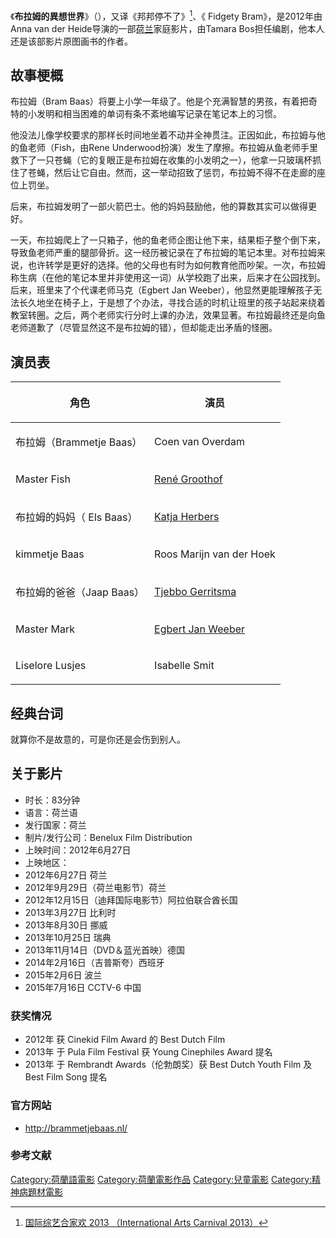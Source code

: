 {{Infobox film
| name           = 布拉姆的異想世界
| image          =
| alt            =
| caption        =
| director       = Anna van der Heide
| producer       = Burny Bos<br>Evelien Jansen<br>Kim Oomen<br>Piek Seebregts<br>Ruud Van der Heyde<br>Mylene Verdurmen
| writer         = Tamara Bos
| based on       = 
| starring       = Tjebbo Gerritsma<br>René Groothof<br />Katja Herbers<br>Roosmarijn van der Hoek<br> Coen van Overdam<br> Egbert Jan Weeber
| music          = Fons Merkies
| cinematography = Jan Moeskops
| editing        = Job Castelijn
| studio         =
| distributor    = Benelux Film Distribution
| runtime        = 83分鐘
| country        = {{NLD}}
| language       = 荷蘭語
| released       = {{Film date|2012|6|27|荷蘭}}
| budget         = 
| gross          = 
}}
《'''布拉姆的異想世界'''》（{{Lang-nl|Brammetje Baas}}），又译《邦邦停不了》<ref>[http://sc.lcsd.gov.hk/TuniS/www.hkiac.gov.hk/2013/sc/programme_childrenfilm.html 国际综艺合家欢 2013 （International Arts Carnival 2013）]{{Dead link|date=2019年10月 |bot=InternetArchiveBot |fix-attempted=yes }}</ref>、《 Fidgety Bram》，是2012年由Anna van der Heide导演的一部[[荷兰|荷兰]]家庭影片，由Tamara Bos担任编剧，他本人还是该部影片原图画书的作者。

== 故事梗概 ==
布拉姆（Bram Baas）将要上小学一年级了。他是个充满智慧的男孩，有着把奇特的小发明和相当困难的单词有条不紊地编写记录在笔记本上的习惯。

他没法儿像学校要求的那样长时间地坐着不动并全神贯注。正因如此，布拉姆与他的鱼老师（Fish，由Rene Underwood扮演）发生了摩擦。布拉姆从鱼老师手里救下了一只苍蝇（它的复眼正是布拉姆在收集的小发明之一），他拿一只玻璃杯抓住了苍蝇，然后让它自由。然而，这一举动招致了惩罚，布拉姆不得不在走廊的座位上罚坐。

后来，布拉姆发明了一部火箭巴士。他的妈妈鼓励他，他的算数其实可以做得更好。

一天，布拉姆爬上了一只箱子，他的鱼老师企图让他下来，结果柜子整个倒下来，导致鱼老师严重的腿部骨折。这一经历被记录在了布拉姆的笔记本里。对布拉姆来说，也许转学是更好的选择。他的父母也有时为如何教育他而吵架。一次，布拉姆称生病（在他的笔记本里并非使用这一词）从学校跑了出来，后来才在公园找到。后来，班里来了个代课老师马克（Egbert Jan Weeber），他显然更能理解孩子无法长久地坐在椅子上，于是想了个办法，寻找合适的时机让班里的孩子站起来绕着教室转圈。之后，两个老师实行分时上课的办法，效果显著。布拉姆最终还是向鱼老师道歉了（尽管显然这不是布拉姆的错），但却能走出矛盾的怪圈。

== 演员表 ==
{| class="wikitable"
|-
! 角色 !! 演员
|-
| 布拉姆（Brammetje Baas） || Coen van Overdam
|-
| Master Fish || [https://nl.wikipedia.org/wiki/Ren%C3%A9_Groothof René Groothof] {{Wayback|url=https://nl.wikipedia.org/wiki/Ren%C3%A9_Groothof |date=20210218190403 }}
|-
| 布拉姆的妈妈（ Els Baas）|| [https://nl.wikipedia.org/wiki/Katja_Herbers Katja Herbers] {{Wayback|url=https://nl.wikipedia.org/wiki/Katja_Herbers |date=20200813035224 }}
|-
| kimmetje Baas || Roos Marijn van der Hoek
|-
| 布拉姆的爸爸（Jaap Baas） || [https://nl.wikipedia.org/wiki/Tjebbo_Gerritsma Tjebbo Gerritsma] {{Wayback|url=https://nl.wikipedia.org/wiki/Tjebbo_Gerritsma |date=20200503075025 }}
|-
| Master Mark || [https://nl.wikipedia.org/wiki/Egbert-Jan_Weeber Egbert Jan Weeber] {{Wayback|url=https://nl.wikipedia.org/wiki/Egbert-Jan_Weeber |date=20200812061332 }}
|-
| Liselore Lusjes || Isabelle Smit
|}
== 经典台词 ==
就算你不是故意的，可是你还是会伤到别人。
== 关于影片 ==
* 时长：83分钟
* 语言：荷兰语
* 发行国家：荷兰
* 制片/发行公司：Benelux Film Distribution
* 上映时间：2012年6月27日
* 上映地区：
* 2012年6月27日 荷兰
* 2012年9月29日（荷兰电影节）荷兰
* 2012年12月15日（迪拜国际电影节）阿拉伯联合酋长国 
* 2013年3月27日 比利时
* 2013年8月30日 挪威
* 2013年10月25日 瑞典
* 2013年11月14日（DVD＆蓝光首映）德国
* 2014年2月16日（吉普斯夸）西班牙
* 2015年2月6日 波兰
* 2015年7月16日 CCTV-6 中国

=== 获奖情况 ===
* 2012年 获 Cinekid Film Award 的 Best Dutch Film
* 2013年 于 Pula Film Festival 获 Young Cinephiles Award 提名 
* 2013年 于 Rembrandt Awards（伦勃朗奖）获 Best Dutch Youth Film 及 Best Film Song 提名

=== 官方网站 ===
* http://brammetjebaas.nl/ {{Wayback|url=http://brammetjebaas.nl/ |date=20210121043142 }}
=== 参考文献 ===
{{Reflist}}
{{Reflist|list=
* [http://www.imdb.com/title/tt2243189/ Brammetje Baas IMDB]
* [http://www.1905.com/mdb/film/2231410/ Brammetje Baas 1905 电影网]
}}

{{DEFAULTSORT:Brammetje Baas}}
[[Category:荷蘭語電影|Category:荷蘭語電影]]
[[Category:荷蘭電影作品|Category:荷蘭電影作品]]
[[Category:兒童電影|Category:兒童電影]]
[[Category:精神病題材電影|Category:精神病題材電影]]